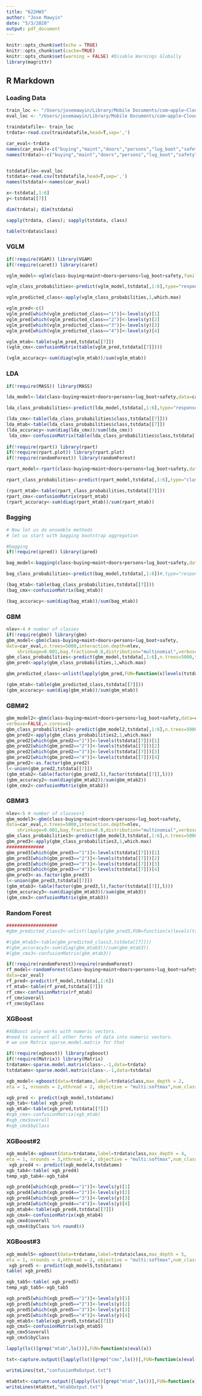 ```yaml
---
title: "622HW3"
author: "Jose Mawyin"
date: "5/3/2020"
output: pdf_document
---
```


```r
knitr::opts_chunk$set(echo = TRUE)
knitr::opts_chunk$set(cache=TRUE)
knitr::opts_chunk$set(warning = FALSE) #Disable Warnings Globally
library(magrittr)
```

## R Markdown

### Loading Data
```r
train_loc <- "/Users/josemawyin/Library/Mobile Documents/com~apple~CloudDocs/Data Science Masters /622/622HW3/car_eval_train.csv"
eval_loc <- "/Users/josemawyin/Library/Mobile Documents/com~apple~CloudDocs/Data Science Masters /622/622HW3/car_eval_test.csv"

traindatafile<- train_loc
trdata<-read.csv(traindatafile,head=T,sep=',')

car_eval<-trdata
names(car_eval)<-c("buying","maint","doors","persons","lug_boot","safety","class")
names(trdata)<-c("buying","maint","doors","persons","lug_boot","safety","class")


tstdatafile<-eval_loc
tstdata<-read.csv(tstdatafile,head=T,sep=',')
names(tstdata)<-names(car_eval)

x<-tstdata[,1:6]
y<-tstdata[[7]]
```

```r
dim(trdata); dim(tstdata)
```

```r
sapply(trdata, class); sapply(tstdata, class)
```

```r
table(trdata$class)
```


### VGLM
```r
if(!require(VGAM)) library(VGAM)
if(!require(caret)) library(caret)

vglm_model<-vglm(class~buying+maint+doors+persons+lug_boot+safety,family = "multinomial",data=car_eval)

vglm_class_probabilities<-predict(vglm_model,tstdata[,1:6],type="response")

vglm_predicted_class<-apply(vglm_class_probabilities,1,which.max)

vglm_pred<-c()
vglm_pred[which(vglm_predicted_class=="1")]<-levels(y)[1]
vglm_pred[which(vglm_predicted_class=="2")]<-levels(y)[2]
vglm_pred[which(vglm_predicted_class=="3")]<-levels(y)[3]
vglm_pred[which(vglm_predicted_class=="4")]<-levels(y)[4]

vglm_mtab<-table(vglm_pred,tstdata[[7]])
(vglm_cmx<-confusionMatrix(table(vglm_pred,tstdata[[7]])))

(vglm_accuracy<-sum(diag(vglm_mtab))/sum(vglm_mtab))
```

### LDA
```r
if(!require(MASS)) library(MASS)

lda_model<-lda(class~buying+maint+doors+persons+lug_boot+safety,data=car_eval)

lda_class_probabilities<-predict(lda_model,tstdata[,1:6],type="response")

(lda_cmx<-table(lda_class_probabilities$class,tstdata[[7]]))
lda_mtab<-table(lda_class_probabilities$class,tstdata[[7]])
(lda_accuracy<-sum(diag(lda_cmx))/sum(lda_cmx))
 lda_cmx<-confusionMatrix(table(lda_class_probabilities$class,tstdata[[7]]))
 
if(!require(rpart)) library(rpart)
if(!require(rpart.plot)) library(rpart.plot)
if(!require(randomForest)) library(randomForest)

rpart_model<-rpart(class~buying+maint+doors+persons+lug_boot+safety,data=car_eval)

rpart_class_probabilities<-predict(rpart_model,tstdata[,1:6],type="class")

(rpart_mtab<-table(rpart_class_probabilities,tstdata[[7]]))
rpart_cmx<-confusionMatrix(rpart_mtab)
(rpart_accuracy<-sum(diag(rpart_mtab))/sum(rpart_mtab))
```

### Bagging
```r
# Now let us do ensemble methods
# let us start with bagging bootstrap aggregation

#bagging
if(!require(ipred)) library(ipred)

bag_model<-bagging(class~buying+maint+doors+persons+lug_boot+safety,data=car_eval)

bag_class_probabilities<-predict(bag_model,tstdata[,1:6])#,type="response")

(bag_mtab<-table(bag_class_probabilities,tstdata[[7]]))
(bag_cmx<-confusionMatrix(bag_mtab))

(bag_accuracy<-sum(diag(bag_mtab))/sum(bag_mtab))
```

### GBM
```r
nlev<-4 # number of classes
if(!require(gbm)) library(gbm)
gbm_model<-gbm(class~buying+maint+doors+persons+lug_boot+safety, 	
data=car_eval,n.trees=5000,interaction.depth=nlev,
	shrinkage=0.001,bag.fraction=0.8,distribution="multinomial",verbose=FALSE,n.cores=4)
gbm_class_probabilities<-predict(gbm_model,tstdata[,1:6],n.trees=5000,type="response")
gbm_pred<-apply(gbm_class_probabilities,1,which.max)

gbm_predicted_class<-unlist(lapply(gbm_pred,FUN=function(x)levels(tstdata[[7]])[[x]]))

(gbm_mtab<-table(gbm_predicted_class,tstdata[[7]]))
(gbm_accuracy<-sum(diag(gbm_mtab))/sum(gbm_mtab))
```

### GBM#2
```r
gbm_model2<-gbm(class~buying+maint+doors+persons+lug_boot+safety,data=car_eval,n.trees=5000,interaction.depth=nlev, shrinkage=0.001,bag.fraction=0.8,distribution="multinomial",
verbose=FALSE,n.cores=4)
gbm_class_probabilities2<-predict(gbm_model2,tstdata[,1:6],n.trees=5000,type="response")
gbm_pred2<-apply(gbm_class_probabilities2,1,which.max)
gbm_pred2[which(gbm_pred2=="1")]<-levels(tstdata[[7]])[1]
gbm_pred2[which(gbm_pred2=="2")]<-levels(tstdata[[7]])[2]
gbm_pred2[which(gbm_pred2=="3")]<-levels(tstdata[[7]])[3]
gbm_pred2[which(gbm_pred2=="4")]<-levels(tstdata[[7]])[4]
gbm_pred2<-as.factor(gbm_pred2)
l<-union(gbm_pred2,tstdata[[7]])
(gbm_mtab2<-table(factor(gbm_pred2,l),factor(tstdata[[7]],l)))
(gbm_accuracy2<-sum(diag(gbm_mtab2))/sum(gbm_mtab2))
(gbm_cmx2<-confusionMatrix(gbm_mtab2))
```

### GBM#3
```r
nlev<-5 # number of classes+1
gbm_model3<-gbm(class~buying+maint+doors+persons+lug_boot+safety, 	
data=car_eval,n.trees=5000,interaction.depth=nlev,
	shrinkage=0.001,bag.fraction=0.8,distribution="multinomial",verbose=FALSE,n.cores=4)
gbm_class_probabilities3<-predict(gbm_model3,tstdata[,1:6],n.trees=5000,type="response")
gbm_pred3<-apply(gbm_class_probabilities3,1,which.max)
##############
gbm_pred3[which(gbm_pred3=="1")]<-levels(tstdata[[7]])[1]
gbm_pred3[which(gbm_pred3=="2")]<-levels(tstdata[[7]])[2]
gbm_pred3[which(gbm_pred3=="3")]<-levels(tstdata[[7]])[3]
gbm_pred3[which(gbm_pred3=="4")]<-levels(tstdata[[7]])[4]
gbm_pred3<-as.factor(gbm_pred3)
l<-union(gbm_pred3,tstdata[[7]])
(gbm_mtab3<-table(factor(gbm_pred3,l),factor(tstdata[[7]],l)))
(gbm_accuracy3<-sum(diag(gbm_mtab3))/sum(gbm_mtab3))
(gbm_cmx3<-confusionMatrix(gbm_mtab3))
```

### Random Forest
```r
###################
#gbm_predicted_class3<-unlist(lapply(gbm_pred3,FUN=function(x)levels(tstdata[[7]])[[x]]))

#(gbm_mtab3<-table(gbm_predicted_class3,tstdata[[7]]))
#(gbm_accuracy3<-sum(diag(gbm_mtab3))/sum(gbm_mtab3))
#(gbm_cmx3<-confusionMatrix(gbm_mtab3))

if(!require(randomForest))require(randomForest)
rf_model<-randomForest(class~buying+maint+doors+persons+lug_boot+safety,
data=car_eval)
rf_pred<-predict(rf_model,tstdata[,1:6])
rf_mtab<-table(rf_pred,tstdata[[7]])
rf_cmx<-confusionMatrix(rf_mtab)
rf_cmx$overall
rf_cmx$byClass
```

### XGBoost
```r
#XGBoost only works with numeric vectors. 
#need to convert all other forms of data into numeric vectors.
# we use Matrix sparse.model.matrix for that

if(!require(xgboost)) library(xgboost)
if(!require(Matrix)) library(Matrix)
trdatamx<-sparse.model.matrix(class~.-1,data=trdata)
tstdatamx<-sparse.model.matrix(class~.-1,data=tstdata)

xgb_model<-xgboost(data=trdatamx,label=trdata$class,max_depth = 2, 
eta = 1, nrounds = 2,nthread = 2, objective = "multi:softmax",num_class=5)

xgb_pred <- predict(xgb_model,tstdatamx)
xgb_tab<-table( xgb_pred)
xgb_mtab<-table(xgb_pred,tstdata[[7]])
#xgb_cmx<-confusionMatrix(xgb_mtab)
#xgb_cmx$overall
#xgb_cmx$byClass
```

### XGBoost#2
```r
xgb_model4<-xgboost(data=trdatamx,label=trdata$class,max_depth = 4, 
eta = 1, nrounds = 3,nthread = 2, objective = "multi:softmax",num_class=5)
 xgb_pred4 <- predict(xgb_model4,tstdatamx)
xgb_tab4<-table( xgb_pred4)
temp_xgb_tab4<-xgb_tab4

xgb_pred4[which(xgb_pred4=="1")]<-levels(y)[1]
xgb_pred4[which(xgb_pred4=="2")]<-levels(y)[2]
xgb_pred4[which(xgb_pred4=="3")]<-levels(y)[3]
xgb_pred4[which(xgb_pred4=="4")]<-levels(y)[4]
xgb_mtab4<-table(xgb_pred4,tstdata[[7]]) 
xgb_cmx4<-confusionMatrix(xgb_mtab4) 
xgb_cmx4$overall 
xgb_cmx4$byClass %>% round(4)
```

### XGBoost#3
```r
xgb_model5<-xgboost(data=trdatamx,label=trdata$class,max_depth = 5, 
eta = 1, nrounds = 4,nthread = 2, objective = "multi:softmax",num_class=5)
 xgb_pred5 <- predict(xgb_model5,tstdatamx)
table( xgb_pred5)

xgb_tab5<-table( xgb_pred5)
temp_xgb_tab5<-xgb_tab5

xgb_pred5[which(xgb_pred5=="1")]<-levels(y)[1]
xgb_pred5[which(xgb_pred5=="2")]<-levels(y)[2]
xgb_pred5[which(xgb_pred5=="3")]<-levels(y)[3]
xgb_pred5[which(xgb_pred5=="4")]<-levels(y)[4]
xgb_mtab5<-table(xgb_pred5,tstdata[[7]])
xgb_cmx5<-confusionMatrix(xgb_mtab5)
xgb_cmx5$overall
xgb_cmx5$byClass
```



```r

lapply(ls()[grep("mtab",ls())],FUN=function(x)eval(x))

txt<-capture.output({lapply(ls()[grep("cmx",ls())],FUN=function(x)eval(parse(text=x)))})

writeLines(txt,"confusionMxOutput.txt")

mtabtxt<-capture.output({lapply(ls()[grep("mtab",ls())],FUN=function(x)eval(parse(text=x)))})
writeLines(mtabtxt,"mtabOutput.txt") 
```

